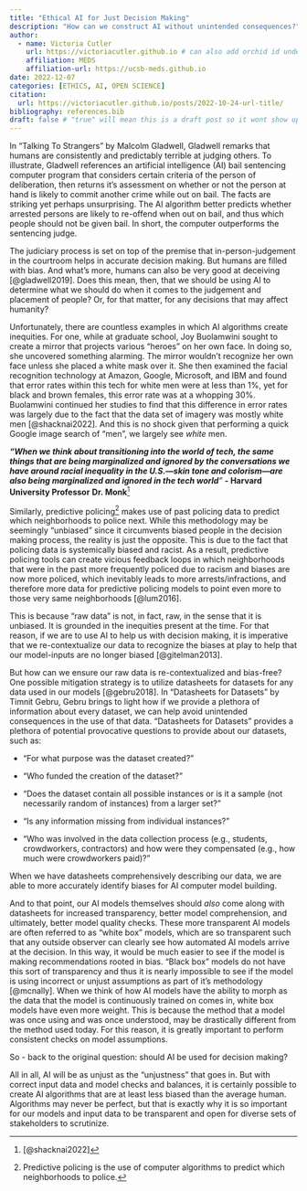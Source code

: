 ```yaml
---
title: "Ethical AI for Just Decision Making"
description: "How can we construct AI without unintended consequences?"
author:
  - name: Victoria Cutler
    url: https://victoriacutler.github.io # can also add orchid id under here
    affiliation: MEDS 
    affiliation-url: https://ucsb-meds.github.io
date: 2022-12-07
categories: [ETHICS, AI, OPEN SCIENCE]
citation:
  url: https://victoriacutler.github.io/posts/2022-10-24-url-title/
bibliography: references.bib
draft: false # "true" will mean this is a draft post so it wont show up on my site
---
```


In "Talking To Strangers" by Malcolm Gladwell, Gladwell remarks that humans are consistently and predictably terrible at judging others. To illustrate, Gladwell references an artificial intelligence (AI) bail sentencing computer program that considers certain criteria of the person of deliberation, then returns it's assessment on whether or not the person at hand is likely to commit another crime while out on bail. The facts are striking yet perhaps unsurprising. The AI algorithm better predicts whether arrested persons are likely to re-offend when out on bail, and thus which people should not be given bail. In short, the computer outperforms the sentencing judge.

The judiciary process is set on top of the premise that in-person-judgement in the courtroom helps in accurate decision making. But humans are filled with bias. And what's more, humans can also be very good at deceiving [@gladwell2019]. Does this mean, then, that we should be using AI to determine what we should do when it comes to the judgement and placement of people? Or, for that matter, for any decisions that may affect humanity?

Unfortunately, there are countless examples in which AI algorithms create inequities. For one, while at graduate school, Joy Buolamwini sought to create a mirror that projects various "heroes" on her own face. In doing so, she uncovered something alarming. The mirror wouldn't recognize her own face unless she placed a white mask over it. She then examined the facial recognition technology at Amazon, Google, Microsoft, and IBM and found that error rates within this tech for white men were at less than 1%, yet for black and brown females, this error rate was at a whopping 30%. Buolamwini continued her studies to find that this difference in error rates was largely due to the fact that the data set of imagery was mostly white men [@shacknai2022]. And this is no shock given that performing a quick Google image search of "men", we largely see *white* men.

***"When we think about transitioning into the world of tech, the same things that are being marginalized and ignored by the conversations we have around racial inequality in the U.S.---skin tone and colorism---are also being marginalized and ignored in the tech world**"* **- Harvard University Professor** **Dr. Monk**[^1]

[^1]: [@shacknai2022]

Similarly, predictive policing[^2] makes use of past policing data to predict which neighborhoods to police next. While this methodology may be seemingly "unbiased" since it circumvents biased people in the decision making process, the reality is just the opposite. This is due to the fact that policing data is systemically biased and racist. As a result, predictive policing tools can create vicious feedback loops in which neighborhoods that were in the past more frequently policed due to racism and biases are now more policed, which inevitably leads to more arrests/infractions, and therefore more data for predictive policing models to point even more to those very same neighborhoods [@lum2016].

[^2]: Predictive policing is the use of computer algorithms to predict which neighborhoods to police.

This is because "raw data" is not, in fact, raw, in the sense that it is unbiased. It is grounded in the inequities present at the time. For that reason, if we are to use AI to help us with decision making, it is imperative that we re-contextualize our data to recognize the biases at play to help that our model-inputs are no longer biased [@gitelman2013].

But how can we ensure our raw data is re-contextualized and bias-free? One possible mitigation strategy is to utilize datasheets for datasets for any data used in our models [@gebru2018]. In "Datasheets for Datasets" by Timnit Gebru, Gebru brings to light how if we provide a plethora of information about every dataset, we can help avoid unintended consequences in the use of that data. "Datasheets for Datasets" provides a plethora of potential provocative questions to provide about our datasets, such as:

-   "For what purpose was the dataset created?"

-   "Who funded the creation of the dataset?"

-   "Does the dataset contain all possible instances or is it a sample (not necessarily random of instances) from a larger set?"

-   "Is any information missing from individual instances?"

-   "Who was involved in the data collection process (e.g., students, crowdworkers, contractors) and how were they compensated (e.g., how much were crowdworkers paid)?"

When we have datasheets comprehensively describing our data, we are able to more accurately identify biases for AI computer model building.

And to that point, our AI models themselves should *also* come along with datasheets for increased transparency, better model comprehension, and ultimately, better model quality checks. These more transparent AI models are often referred to as "white box" models, which are so transparent such that any outside observer can clearly see how automated AI models arrive at the decision. In this way, it would be much easier to see if the model is making recommendations rooted in bias. "Black box" models do not have this sort of transparency and thus it is nearly impossible to see if the model is using incorrect or unjust assumptions as part of it's methodology [@mcnally]. When we think of how AI models have the ability to morph as the data that the model is continuously trained on comes in, white box models have even more weight. This is because the method that a model was once using and was once understood, may be drastically different from the method used today. For this reason, it is greatly important to perform consistent checks on model assumptions.

So - back to the original question: should AI be used for decision making?

All in all, AI will be as unjust as the "unjustness" that goes in. But with correct input data and model checks and balances, it is certainly possible to create AI algorithms that are at least less biased than the average human. Algorithms may never be perfect, but that is exactly why it is so important for our models and input data to be transparent and open for diverse sets of stakeholders to scrutinize.
